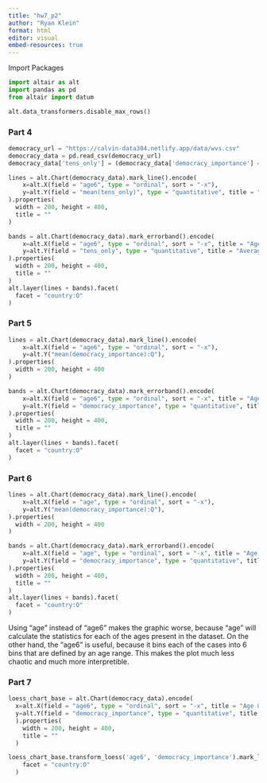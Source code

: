 ```yaml
---
title: "hw7_p2"
author: "Ryan Klein"
format: html
editor: visual
embed-resources: true
---
```


Import Packages

```python
import altair as alt
import pandas as pd
from altair import datum
```

```python
alt.data_transformers.disable_max_rows()
```

### Part 4
```python
democracy_url = "https://calvin-data304.netlify.app/data/wvs.csv"
democracy_data = pd.read_csv(democracy_url)
democracy_data['tens_only'] = (democracy_data['democracy_importance'] == 10).astype(int)*10
```

```python
lines = alt.Chart(democracy_data).mark_line().encode(
    x=alt.X(field = "age6", type = "ordinal", sort = "-x"),
    y=alt.Y(field = "mean(tens_only)", type = "quantitative", title = "Average importance of democracy"),
).properties(
  width = 200, height = 400,
  title = ""
)

bands = alt.Chart(democracy_data).mark_errorband().encode(
    x=alt.X(field = "age6", type = "ordinal", sort = "-x", title = "Age Grouping"),
    y=alt.Y(field = "tens_only", type = "quantitative", title = "Average importance of democracy")
).properties(
  width = 200, height = 400,
  title = ""
)
alt.layer(lines + bands).facet(
  facet = "country:O"
)
```

### Part 5
```python
lines = alt.Chart(democracy_data).mark_line().encode(
    x=alt.X(field = "age6", type = "ordinal", sort = "-x"),
    y=alt.Y("mean(democracy_importance):Q"),
).properties(
  width = 200, height = 400
)

bands = alt.Chart(democracy_data).mark_errorband().encode(
    x=alt.X(field = "age6", type = "ordinal", sort = "-x", title = "Age Grouping"),
    y=alt.Y(field = "democracy_importance", type = "quantitative", title = "Average importance of democracy"),
).properties(
  width = 200, height = 400,
  title = ""
)
alt.layer(lines + bands).facet(
  facet = "country:O"
)
```

### Part 6
```python
lines = alt.Chart(democracy_data).mark_line().encode(
    x=alt.X(field = "age", type = "ordinal", sort = "-x"),
    y=alt.Y("mean(democracy_importance):Q"),
).properties(
  width = 200, height = 400
)

bands = alt.Chart(democracy_data).mark_errorband().encode(
    x=alt.X(field = "age", type = "ordinal", sort = "-x", title = "Age Grouping"),
    y=alt.Y(field = "democracy_importance", type = "quantitative", title = "Average importance of democracy"),
).properties(
  width = 200, height = 400,
  title = ""
)
alt.layer(lines + bands).facet(
  facet = "country:O"
)
```
Using "age" instead of "age6" makes the graphic worse, because "age" will calculate the statistics for each of the ages present in the dataset.  On the other hand, the "age6" is useful, because it bins each of the cases into 6 bins that are defined by an age range.  This makes the plot much less chaotic and much more interpretible.

### Part 7
```python
loess_chart_base = alt.Chart(democracy_data).encode(
  x=alt.X(field = "age6", type = "ordinal", sort = "-x", title = "Age Grouping"),
  y=alt.Y(field = "democracy_importance", type = "quantitative", title = "Average importance of democracy"),
  ).properties(
    width = 200, height = 400,
    title = ""
  )

loess_chart_base.transform_loess('age6', 'democracy_importance').mark_line().facet(
    facet = "country:O"
  )
```